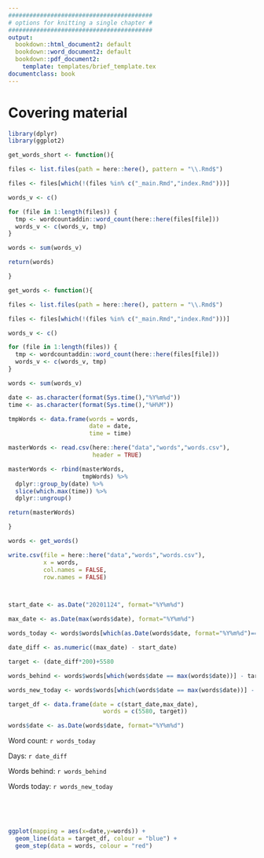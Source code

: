 ```yaml
---
#########################################
# options for knitting a single chapter #
#########################################
output:
  bookdown::html_document2: default
  bookdown::word_document2: default
  bookdown::pdf_document2:
    template: templates/brief_template.tex
documentclass: book
---
```


# Covering material {-}

\adjustmtc 
<!-- For PDF output, we must include this LaTeX command after unnumbered headings, otherwise the numbers in the mini table of contents will be incorrect -->

```r
library(dplyr)
library(ggplot2)

get_words_short <- function(){

files <- list.files(path = here::here(), pattern = "\\.Rmd$")

files <- files[which(!(files %in% c("_main.Rmd","index.Rmd")))]

words_v <- c()

for (file in 1:length(files)) {
  tmp <- wordcountaddin::word_count(here::here(files[file]))
  words_v <- c(words_v, tmp)
}

words <- sum(words_v)

return(words)

}

get_words <- function(){

files <- list.files(path = here::here(), pattern = "\\.Rmd$")

files <- files[which(!(files %in% c("_main.Rmd","index.Rmd")))]

words_v <- c()

for (file in 1:length(files)) {
  tmp <- wordcountaddin::word_count(here::here(files[file]))
  words_v <- c(words_v, tmp)
}

words <- sum(words_v)

date <- as.character(format(Sys.time(),"%Y%m%d"))
time <- as.character(format(Sys.time(),"%H%M"))

tmpWords <- data.frame(words = words,
                       date = date,
                       time = time)

masterWords <- read.csv(here::here("data","words","words.csv"),
                        header = TRUE)

masterWords <- rbind(masterWords,
                     tmpWords) %>%
  dplyr::group_by(date) %>%
  slice(which.max(time)) %>%
  dplyr::ungroup()

return(masterWords)

}

words <- get_words()

write.csv(file = here::here("data","words","words.csv"),
          x = words,
          col.names = FALSE,
          row.names = FALSE)



start_date <- as.Date("20201124", format="%Y%m%d")

max_date <- as.Date(max(words$date), format="%Y%m%d")

words_today <- words$words[which(as.Date(words$date, format="%Y%m%d")==max_date)]

date_diff <- as.numeric((max_date) - start_date)

target <- (date_diff*200)+5580

words_behind <- words$words[which(words$date == max(words$date))] - target

words_new_today <- words$words[which(words$date == max(words$date))] - words$words[length(words$words)-1]

target_df <- data.frame(date = c(start_date,max_date),
                           words = c(5580, target))

words$date <- as.Date(words$date, format="%Y%m%d")

```

Word count: `r words_today`

Days: `r date_diff`

Words behind: `r words_behind`

Words today: `r words_new_today`

&nbsp;  

&nbsp;  

```r
ggplot(mapping = aes(x=date,y=words)) +
  geom_line(data = target_df, colour = "blue") +
  geom_step(data = words, colour = "red")

```